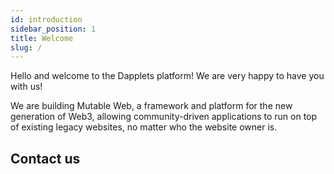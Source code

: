 ```yaml
---
id: introduction
sidebar_position: 1
title: Welcome
slug: /
---
```


Hello and welcome to the Dapplets platform! We are very happy to have you with us!

We are building Mutable Web, a framework and platform for the new generation of Web3, allowing community-driven applications to run on top of existing legacy websites, no matter who the website owner is.

## Contact us
